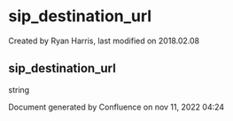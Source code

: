 
# sip_destination_url 

 Created by  Ryan Harris, last modified on 2018.02.08

## sip_destination_url

string

Document generated by Confluence on nov 11, 2022 04:24

